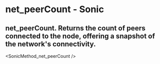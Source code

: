# net_peerCount - Sonic

## net_peerCount. Returns the count of peers connected to the node, offering a snapshot of the network's connectivity.


<SonicMethod_net_peerCount />
